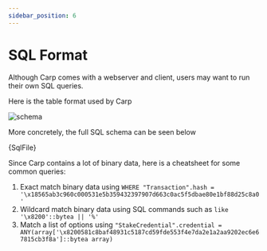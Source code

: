 ```yaml
---
sidebar_position: 6
---
```



# SQL Format

Although Carp comes with a webserver and client, users may want to run their own SQL queries.

Here is the table format used by Carp

![schema](../../bin/sql-graph.svg)

More concretely, the full SQL schema can be seen below

<CodeBlock language="sql" title="schema.sql" showLineNumbers>
  {SqlFile}
</CodeBlock>

Since Carp contains a lot of binary data, here is a cheatsheet for some common queries:

1. Exact match binary data using `WHERE "Transaction".hash = '\x18565ab3c960c000531e5b359432397907d663c0ac5f5dbae80e1bf88d25c8a0'`
2. Wildcard match binary data using SQL commands such as `like '\x8200'::bytea || '%'`
3. Match a list of options using `"StakeCredential".credential = ANY(array['\x8200581c8baf48931c5187cd59fde553f4e7da2e1a2aa9202ec6e67815cb3f8a']::bytea array)`

